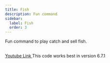 ```yaml
---
title: Fish
description: Fun command
sidebar:
  label: Fish
  order: 3
---
```



Fun command to play catch and sell fish.

<YouTube id="qj9yBGNXuyY" />

<a href="https://youtu.be/qj9yBGNXuyY?si=wKe-32UojpzAU99_">
  <br />
  Youtube Link
</a

This code works best in version 6.7.1
